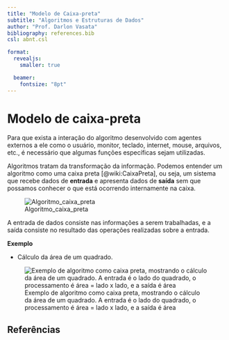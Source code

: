 ```yaml
---
title: "Modelo de Caixa-preta"
subtitle: "Algoritmos e Estruturas de Dados"
author: "Prof. Darlon Vasata"
bibliography: references.bib
csl: abnt.csl

format:
  revealjs:
    smaller: true

  beamer:
    fontsize: "8pt"
---
```


# Modelo de caixa-preta

Para que exista a interação do algoritmo desenvolvido com agentes externos a ele como o usuário, monitor, teclado, internet, mouse, arquivos, etc., é necessário que algumas funções específicas sejam utilizadas.

Algoritmos tratam da transformação da informação. Podemos entender um algoritmo como uma caixa preta [@wiki:CaixaPreta], ou seja, um sistema que recebe dados de **entrada** e apresenta dados de **saída** sem que possamos conhecer o que está ocorrendo internamente na caixa.

![Algoritmo_caixa_preta](./images/entrada_saida.png)

A entrada de dados consiste nas informações a serem trabalhadas, e a saída consiste no resultado das operações realizadas sobre a entrada.

**Exemplo**

- Cálculo da área de um quadrado.

![Exemplo de algoritmo como caixa preta, mostrando o cálculo da área de um quadrado. A entrada é o lado do quadrado, o processamento é área = lado x lado, e a saída é área](./images/entrada_saida_02_area_quadrado.png)

## Referências
::: {#refs}
:::